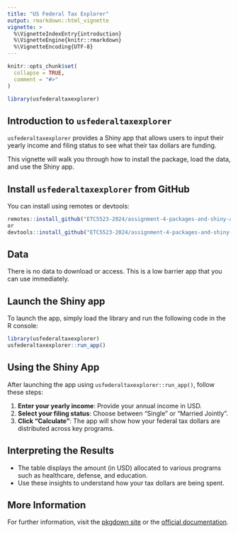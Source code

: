 ```yaml
---
title: "US Federal Tax Explorer"
output: rmarkdown::html_vignette
vignette: >
  %\VignetteIndexEntry{introduction}
  %\VignetteEngine{knitr::rmarkdown}
  %\VignetteEncoding{UTF-8}
---
```


```r
knitr::opts_chunk$set(
  collapse = TRUE,
  comment = "#>"
)
```

```r
library(usfederaltaxexplorer)
```

## Introduction to `usfederaltaxexplorer`

`usfederaltaxexplorer` provides a Shiny app that allows users to input their yearly income and filing status to see what their tax dollars are funding.

This vignette will walk you through how to install the package, load the data, and use the Shiny app.

## Install `usfederaltaxexplorer` from GitHub

You can install using remotes or devtools:
```r
remotes::install_github("ETC5523-2024/assignment-4-packages-and-shiny-apps-trut0001/usfederaltaxexplorer")
or
devtools::install_github("ETC5523-2024/assignment-4-packages-and-shiny-apps-trut0001/usfederaltaxexplorer")
```


## Data

There is no data to download or access. This is a low barrier app that you can use immediately. 

## Launch the Shiny app

To launch the app, simply load the library and run the following code in the R console:

```r
library(usfederaltaxexplorer)
usfederaltaxexplorer::run_app()
```

## Using the Shiny App

After launching the app using `usfederaltaxexplorer::run_app()`, follow these steps:

1. **Enter your yearly income**: Provide your annual income in USD.
2. **Select your filing status**: Choose between "Single" or "Married Jointly".
3. **Click "Calculate"**: The app will show how your federal tax dollars are distributed across key programs.

## Interpreting the Results
- The table displays the amount (in USD) allocated to various programs such as healthcare, defense, and education.
- Use these insights to understand how your tax dollars are being spent.

## More Information

For further information, visit the [pkgdown site](https://github.com/ETC5523-2024/assignment-4-packages-and-shiny-apps-trut0001/tree/main/usfederaltaxexplorer) or the [official documentation](https://pkgdown.yoursite.com/).

